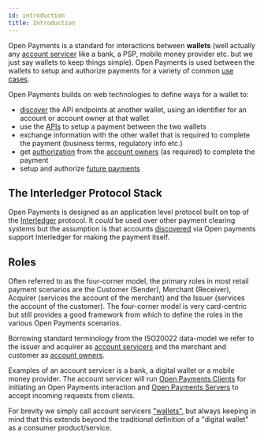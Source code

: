 ```yaml
---
id: introduction
title: Introduction
---
```



Open Payments is a standard for interactions between **wallets** (well actually
any [account servicer](./terminology#account-servicer) like a bank, a PSP,
mobile money provider etc. but we just say wallets to keep things simple). Open
Payments is used between the wallets to setup and authorize payments for a
variety of common [use cases](./p2p).

Open Payments builds on web technologies to define ways for a wallet to:

- [discover](./discovery) the API endpoints at another wallet, using an
  identifier for an account or account owner at that wallet
- use the [APIs](./api) to setup a payment between the two wallets
- exchange information with the other wallet that is required to complete the
  payment (business terms, regulatory info etc.)
- get [authorization](./auth) from the
  [account owners](./terminology#account-owner) (as required) to complete the
  payment
- setup and authorize [future payments](./mandates)

## The Interledger Protocol Stack

Open Payments is designed as an application level protocol built on top of the
[Interledger](./interledger) protocol. It _could_ be used over other payment
clearing systems but the assumption is that accounts [discovered](./discovery)
via Open payments support Interledger for making the payment itself.

## Roles

<FourCorner />

Often referred to as the four-corner model, the primary roles in most retail
payment scenarios are the Customer (Sender), Merchant (Receiver), Acquirer
(services the account of the merchant) and the Issuer (services the account of
the customer). The four-corner model is very card-centric but still provides a
good framework from which to define the roles in the various Open Payments
scenarios.

Borrowing standard terminology from the ISO20022 data-model we refer to the
issuer and acquirer as [account servicers](./terminology#account-servicer) and
the merchant and customer as [account owners](./terminology#account-owner).

Examples of an account servicer is a bank, a digital wallet or a mobile money
provider. The account servicer will run
[Open Payments Clients](./terminology#client) for initiating an Open Payments
interaction and [Open Payments Servers](./terminology#server) to accept incoming
requests from clients.

For brevity we simply call account servicers ["wallets"](./terminology#wallet),
but always keeping in mind that this extends beyond the traditional definition
of a "digital wallet" as a consumer product/service.
